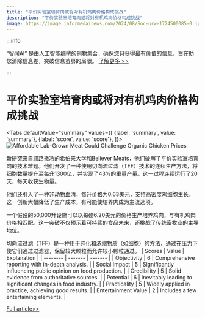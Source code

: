 ```yaml
---
title: "平价实验室培育肉或将对有机鸡肉价格构成挑战"
description: "平价实验室培育肉或将对有机鸡肉价格构成挑战"
image: https://image.informedainews.com/2024/08/Soc-urw-1724500085-0.jpg
---
```



:::info

“智闻AI“ 是由人工智能编撰的刊物集合，确保您只获得最有价值的信息，旨在助您消除信息差，突破信息茧房的局限。  [了解更多 >>](/)

:::

# 平价实验室培育肉或将对有机鸡肉价格构成挑战


<Tabs
	defaultValue="summary"
	values={[
	{label: 'summary', value: 'summary'},
	{label: 'score', value: 'score'},
]}>
<TabItem value="summary">
<img
  src="https://image.informedainews.com/2024/08/Soc-urw-1724500085-0.jpg"
  alt="Affordable Lab-Grown Meat Could Challenge Organic Chicken Prices"
/>



新研究来自耶路撒冷的希伯来大学和Believer Meats，他们破解了平价实验室培育肉的技术难题。他们开发了一种使用切向流过滤（TFF）技术的连续生产方法，将细胞数量提升至每升1300亿，并实现了43%的重量产量。这一过程连续运行了20天，每天收获生物量。

他们还引入了一种非动物血清，每升价格为0.63美元，支持高密度鸡细胞生长。这一创新大幅降低了生产成本，有可能使培养肉成为主流选项。

一个假设的50,000升设施可以以每磅6.20美元的价格生产培养鸡肉，与有机鸡肉价格相匹配。这一突破不仅预示着可持续的食品未来，还挑战了传统畜牧业的主导地位。

切向流过滤（TFF）是一种用于纯化和浓缩物质（如细胞）的方法，通过在压力下使它们通过过滤器，保留较大颗粒而允许较小颗粒通过。
</TabItem>
<TabItem value="score">
	| Scores     | Value   | Explanation |
	| -------- | ------- | ------- |
	| Objectivity  | 6    | Comprehensive reporting with in-depth analysis.    |
	| Social Impact | 5     | Significantly influencing public opinion on food production.    |
	| Credibility    | 5    | Solid evidence from authoritative sources.    |
	| Potential    | 6    | Inevitably leading to significant changes in food industry.    |
	| Practicality    | 5    | Widely applied in practice, achieving good results.    |
	| Entertainment Value    | 2    | Includes a few entertaining elements.    |
</TabItem>
</Tabs>

[Full article>>](https://www.cnbeta.com.tw/articles/science/1443349.htm)
